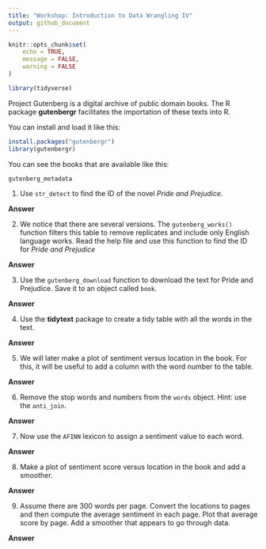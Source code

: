 ```yaml
---
title: "Workshop: Introduction to Data Wrangling IV"
output: github_document
---
```


```r
knitr::opts_chunk$set(
	echo = TRUE,
	message = FALSE,
	warning = FALSE
)
```


```r
library(tidyverse)
```


Project Gutenberg is a digital archive of public domain books. The R package __gutenbergr__ facilitates the importation of these texts into R.

You can install and load it like this:
```r
install.packages("gutenbergr")
library(gutenbergr)
```

You can see the books that are available like this:

```r
gutenberg_metadata
```

1. Use `str_detect` to find the ID of the novel _Pride and Prejudice_. 

__Answer__

2. We notice that there are several versions. The `gutenberg_works()` function filters this table to remove replicates and include only English language works. Read the help file and use this function to find the ID for _Pride and Prejudice_

__Answer__

3. Use the `gutenberg_download` function to download the text for Pride and Prejudice. Save it to an object called `book`.

__Answer__

4. Use the __tidytext__ package to create a tidy table with all the words in the text.

__Answer__

5. We will later make a plot of sentiment versus location in the book. For this, it will be useful to add a column with the word number to the table. 

__Answer__

6. Remove the stop words and numbers from the `words` object. Hint: use the `anti_join`. 

__Answer__

7. Now use the `AFINN` lexicon to assign a sentiment value to each word.

__Answer__

8. Make a plot of sentiment score versus location in the book and add a smoother.

__Answer__

9. Assume there are 300 words per page. Convert the locations to pages and then compute the average sentiment in each page. Plot that average score by page. Add a smoother that appears to go through data.

__Answer__
